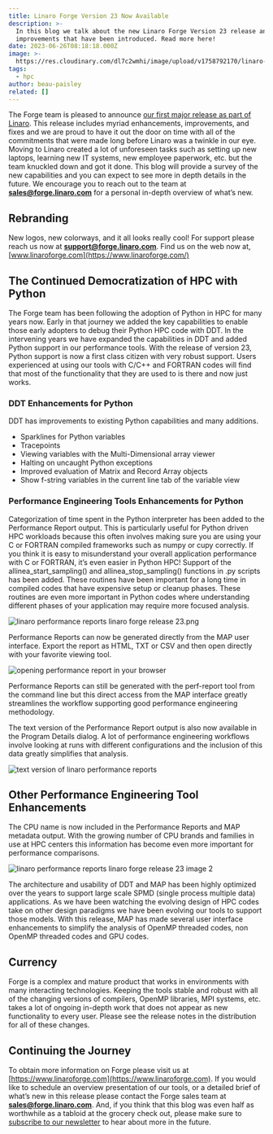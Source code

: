 ```yaml
---
title: Linaro Forge Version 23 Now Available
description: >-
  In this blog we talk about the new Linaro Forge Version 23 release and all the
  improvements that have been introduced. Read more here!
date: 2023-06-26T08:18:18.000Z
image: >-
  https://res.cloudinary.com/dl7c2wmhi/image/upload/v1758792170/linaro-website/images/blog/Toolchain_72
tags:
  - hpc
author: beau-paisley
related: []
---
```


The Forge team is pleased to announce [our first major release as part of Linaro](https://www.linaroforge.com/downloadForge/). This release includes myriad enhancements, improvements, and fixes and we are proud to have it out the door on time with all of the commitments that were made long before Linaro was a twinkle in our eye.  Moving to Linaro created a lot of unforeseen tasks such as setting up new laptops, learning new IT systems, new employee paperwork,  etc. but the team knuckled down and got it done.   This blog will provide a survey of the new capabilities and you can expect to see more in depth details in the future.  We encourage you to reach out to the team at **sales@forge.linaro.com** for a personal in-depth overview of what’s new.

## Rebranding

New logos, new colorways, and it all looks really cool!  For support please reach us now at **support@forge.linaro.com**. Find us on the web now at, [www.linaroforge.com](https://www.linaroforge.com/)

## The Continued Democratization of HPC with Python

The Forge team has been following the adoption of Python in HPC for many years now.   Early in that journey we added the key capabilities to enable those early adopters to debug their Python HPC  code with DDT.  In the intervening years we have expanded the capabilities in DDT and added Python support in our performance tools.  With the release of version 23, Python support is now a first class citizen with very robust support.   Users experienced at using our tools with C/C++ and FORTRAN codes will find that most of the functionality that they are used to is there and now just works.

### DDT Enhancements for Python

DDT has improvements to existing Python capabilities and many additions.

* Sparklines for Python variables
* Tracepoints
* Viewing variables with the Multi-Dimensional array viewer
* Halting on uncaught Python exceptions
* Improved evaluation of Matrix and Record Array objects
* Show f-string variables in the current line tab of the variable view

### Performance Engineering Tools Enhancements for Python

Categorization of time spent in the Python interpreter has been added to the Performance Report output.   This is particularly useful for Python driven HPC workloads because this often involves making sure you are using your C or FORTRAN compiled frameworks such as numpy or cupy correctly.   If you think it is easy to misunderstand your overall application performance with C or FORTRAN, it’s even easier in Python HPC!  Support of the allinea\_start\_sampling() and allinea\_stop\_sampling() functions in .py scripts has been added.   These routines have been important for a long time in compiled codes that have expensive setup or cleanup phases.  These routines are even more important in Python codes where understanding different  phases of your application may require more focused analysis.

![linaro performance reports linaro forge release 23.png](https://res.cloudinary.com/dl7c2wmhi/image/upload/v1758792170/linaro-website/images/blog/linaro-performance-reports-release-23)

Performance Reports can now be generated directly from the MAP user interface.  Export the report as HTML, TXT or CSV and then open directly with your favorite viewing tool.

![opening performance report in your browser](https://res.cloudinary.com/dl7c2wmhi/image/upload/v1758792170/linaro-website/images/blog/opening-performance-report-in-your-browser)

Performance Reports can still be generated with the perf-report tool from the command line but this direct access from the MAP interface greatly streamlines the workflow supporting good performance engineering methodology.

The text version of the Performance Report output is also now available in the Program Details dialog.   A lot of performance engineering workflows involve looking at runs with different configurations and the inclusion of this data greatly simplifies that analysis.

![text version of linaro performance reports](https://res.cloudinary.com/dl7c2wmhi/image/upload/v1758792170/linaro-website/images/blog/text-version-of-linaro-performance-reports)

## Other Performance Engineering Tool Enhancements

The CPU name is now included in the Performance Reports and MAP metadata output.   With the growing number of CPU brands and families in use at HPC centers this information has become even more important for performance comparisons.

![linaro performance reports linaro forge release 23 image 2](https://res.cloudinary.com/dl7c2wmhi/image/upload/v1758792170/linaro-website/images/blog/linaro-performance-reports-release-23-image-2)

The architecture and usability of DDT and MAP has been highly optimized over the years to support large scale SPMD (single process multiple data) applications.  As we have been watching the evolving design of HPC codes take on other design paradigms we have been evolving our tools to support those models.   With this release, MAP has made several user interface enhancements to simplify the analysis of OpenMP threaded codes, non OpenMP threaded codes and GPU codes.

## Currency

Forge is a complex and mature product that works in environments with many interacting technologies.  Keeping the tools stable and robust with all of the changing versions of compilers, OpenMP libraries, MPI systems, etc. takes a lot of ongoing in-depth work that does not appear as new functionality to every user.   Please see the release notes in the distribution for all of these changes.

## Continuing the Journey

To obtain more information on Forge please visit us at [https://www.linaroforge.com](https://www.linaroforge.com).  If you would like to schedule an overview presentation  of our tools, or a detailed brief of what’s new in this release  please contact the Forge sales team at **sales@forge.linaro.com**.   And, if you think that this blog was even half as worthwhile as a tabloid at the grocery check out, please make sure to [subscribe to our newsletter](https://linaro.us3.list-manage.com/subscribe?u=14baaae786342d0d405ee59c2\&id=bcfa4abc8f) to hear about more in the future.
